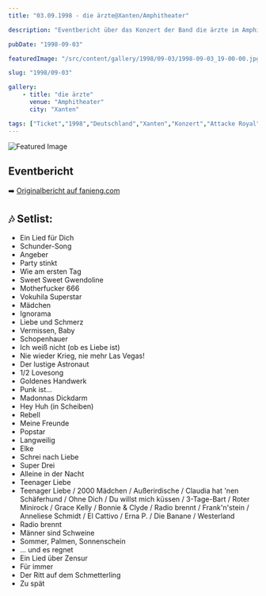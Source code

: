 ```yaml
---
title: "03.09.1998 - die ärzte@Xanten/Amphitheater"

description: "Eventbericht über das Konzert der Band die ärzte im Amphitheater in Xanten am 3. September 1998."

pubDate: "1998-09-03"

featuredImage: "/src/content/gallery/1998/09-03/1998-09-03_19-00-00.jpg"

slug: "1998/09-03"

gallery:
    - title: "die ärzte"
      venue: "Amphitheater"
      city: "Xanten"

tags: ["Ticket","1998","Deutschland","Xanten","Konzert","Attacke Royal","€15.00","die ärzte","Amphitheater"]
---
```


![Featured Image](/src/content/gallery/1998/09-03/1998-09-03_19-00-00.jpg)

## Eventbericht

➡️ [Originalbericht auf fanieng.com](https://fanieng.com/1998/09-03/1998-09-03-die-aerzte-xanten-amphitheater)

## 🎶 Setlist:

- Ein Lied für Dich
- Schunder-Song
- Angeber
- Party stinkt
- Wie am ersten Tag
- Sweet Sweet Gwendoline
- Motherfucker 666
- Vokuhila Superstar
- Mädchen
- Ignorama
- Liebe und Schmerz
- Vermissen, Baby
- Schopenhauer
- Ich weiß nicht (ob es Liebe ist)
- Nie wieder Krieg, nie mehr Las Vegas!
- Der lustige Astronaut
- 1/2 Lovesong
- Goldenes Handwerk
- Punk ist...
- Madonnas Dickdarm
- Hey Huh (in Scheiben)
- Rebell
- Meine Freunde
- Popstar
- Langweilig
- Elke
- Schrei nach Liebe
- Super Drei
- Alleine in der Nacht
- Teenager Liebe
- Teenager Liebe / 2000 Mädchen / Außerirdische / Claudia hat 'nen Schäferhund / Ohne Dich / Du willst mich küssen / 3-Tage-Bart / Roter Minirock / Grace Kelly / Bonnie & Clyde / Radio brennt / Frank'n'stein / Anneliese Schmidt / El Cattivo / Erna P. / Die Banane / Westerland
- Radio brennt
- Männer sind Schweine
- Sommer, Palmen, Sonnenschein
- ... und es regnet
- Ein Lied über Zensur
- Für immer
- Der Ritt auf dem Schmetterling
- Zu spät

